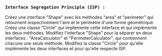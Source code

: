 ### **`Interface Segregation Principle (ISP) :`**

Créez une interface "Shape" avec les méthodes "area" et "perimeter" qui retournent respectivement l'aire et le périmètre d'une forme géométrique. Créez une classe "Circle" qui implémente cette interface et qui implémente les deux méthodes. Modifiez l'interface "Shape" pour la séparer en deux interfaces : "AreaCalculator" et "PerimeterCalculator", qui contiennent chacune une seule méthode. Modifiez la classe "Circle" pour qu'elle implémente les deux interfaces et pour qu'elle respecte ISP.
